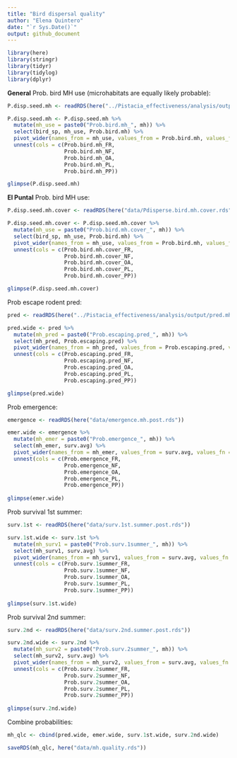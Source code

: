 ```yaml
---
title: "Bird dispersal quality"
author: "Elena Quintero"
date: "`r Sys.Date()`"
output: github_document
---
```


```r
library(here)
library(stringr)
library(tidyr)
library(tidylog)
library(dplyr)
```

**General** Prob. bird MH use (microhabitats are equally likely probable):

```r
P.disp.seed.mh <- readRDS(here("../Pistacia_effectiveness/analysis/output/Pdisperse.bird.mh.rds"))

P.disp.seed.mh <- P.disp.seed.mh %>%
  mutate(mh_use = paste0("Prob.bird.mh_", mh)) %>%
  select(bird_sp, mh_use, Prob.bird.mh) %>%
  pivot_wider(names_from = mh_use, values_from = Prob.bird.mh, values_fn = list) %>%
  unnest(cols = c(Prob.bird.mh_FR, 
                  Prob.bird.mh_NF, 
                  Prob.bird.mh_OA, 
                  Prob.bird.mh_PL,
                  Prob.bird.mh_PP))

glimpse(P.disp.seed.mh)
```

**El Puntal** Prob. bird MH use:

```r
P.disp.seed.mh.cover <- readRDS(here("data/Pdisperse.bird.mh.cover.rds"))

P.disp.seed.mh.cover <- P.disp.seed.mh.cover %>%
  mutate(mh_use = paste0("Prob.bird.mh.cover_", mh)) %>%
  select(bird_sp, mh_use, Prob.bird.mh) %>%
  pivot_wider(names_from = mh_use, values_from = Prob.bird.mh, values_fn = list) %>%
  unnest(cols = c(Prob.bird.mh.cover_FR, 
                  Prob.bird.mh.cover_NF, 
                  Prob.bird.mh.cover_OA, 
                  Prob.bird.mh.cover_PL,
                  Prob.bird.mh.cover_PP))

glimpse(P.disp.seed.mh.cover)
```

Prob escape rodent pred:

```r
pred <- readRDS(here("../Pistacia_effectiveness/analysis/output/pred.mh.post.long.rds"))

pred.wide <- pred %>%
  mutate(mh_pred = paste0("Prob.escaping.pred_", mh)) %>%
  select(mh_pred, Prob.escaping.pred) %>%
  pivot_wider(names_from = mh_pred, values_from = Prob.escaping.pred, values_fn = list) %>%
  unnest(cols = c(Prob.escaping.pred_FR, 
                  Prob.escaping.pred_NF, 
                  Prob.escaping.pred_OA, 
                  Prob.escaping.pred_PL,
                  Prob.escaping.pred_PP))

glimpse(pred.wide)
```

Prob emergence:

```r
emergence <- readRDS(here("data/emergence.mh.post.rds"))

emer.wide <- emergence %>%
  mutate(mh_emer = paste0("Prob.emergence_", mh)) %>%
  select(mh_emer, surv.avg) %>%
  pivot_wider(names_from = mh_emer, values_from = surv.avg, values_fn = list) %>%
  unnest(cols = c(Prob.emergence_FR, 
                  Prob.emergence_NF, 
                  Prob.emergence_OA, 
                  Prob.emergence_PL,
                  Prob.emergence_PP))
  
glimpse(emer.wide)
```

Prob survival 1st summer:

```r
surv.1st <- readRDS(here("data/surv.1st.summer.post.rds"))

surv.1st.wide <- surv.1st %>%
  mutate(mh_surv1 = paste0("Prob.surv.1summer_", mh)) %>%
  select(mh_surv1, surv.avg) %>%
  pivot_wider(names_from = mh_surv1, values_from = surv.avg, values_fn = list) %>%
  unnest(cols = c(Prob.surv.1summer_FR, 
                  Prob.surv.1summer_NF, 
                  Prob.surv.1summer_OA, 
                  Prob.surv.1summer_PL,
                  Prob.surv.1summer_PP))
  
glimpse(surv.1st.wide)
```

Prob survival 2nd summer:

```r
surv.2nd <- readRDS(here("data/surv.2nd.summer.post.rds"))

surv.2nd.wide <- surv.2nd %>%
  mutate(mh_surv2 = paste0("Prob.surv.2summer_", mh)) %>%
  select(mh_surv2, surv.avg) %>%
  pivot_wider(names_from = mh_surv2, values_from = surv.avg, values_fn = list) %>%
  unnest(cols = c(Prob.surv.2summer_FR, 
                  Prob.surv.2summer_NF, 
                  Prob.surv.2summer_OA, 
                  Prob.surv.2summer_PL,
                  Prob.surv.2summer_PP))
  
glimpse(surv.2nd.wide)
```

Combine probabilities:

```r
mh_qlc <- cbind(pred.wide, emer.wide, surv.1st.wide, surv.2nd.wide)

saveRDS(mh_qlc, here("data/mh.quality.rds"))
```
